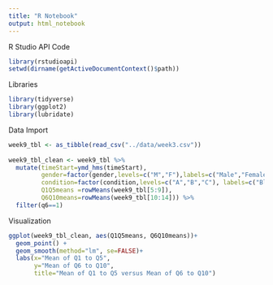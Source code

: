 ```yaml
---
title: "R Notebook"
output: html_notebook
---
```

R Studio API Code
```r
library(rstudioapi)
setwd(dirname(getActiveDocumentContext()$path))
```

Libraries
```r
library(tidyverse)
library(ggplot2)
library(lubridate)
```

Data Import 
```r
week9_tbl <- as_tibble(read_csv("../data/week3.csv"))
  
week9_tbl_clean <- week9_tbl %>%
  mutate(timeStart=ymd_hms(timeStart),
         gender=factor(gender,levels=c("M","F"),labels=c("Male","Female")),
         condition=factor(condition,levels=c("A","B","C"), labels=c("Block A","Block B","Control")),
         Q1Q5means =rowMeans(week9_tbl[5:9]),
         Q6Q10means=rowMeans(week9_tbl[10:14])) %>%
  filter(q6==1)
```
Visualization 
```r
ggplot(week9_tbl_clean, aes(Q1Q5means, Q6Q10means))+
  geom_point() + 
  geom_smooth(method="lm", se=FALSE)+
  labs(x="Mean of Q1 to Q5",
       y="Mean of Q6 to Q10",
       title="Mean of Q1 to Q5 versus Mean of Q6 to Q10")
```

